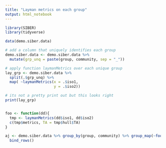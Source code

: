 ```yaml
---
title: "Layman metrics on each group"
output: html_notebook
---
```



```r

library(SIBER)
library(tidyverse)

```


```r

data(demo.siber.data)

# add a column that uniquely identifies each group
demo.siber.data <- demo.siber.data %>% 
  mutate(grp_unq = paste(group, community, sep = "_")) 

# apply function laymanMetrics over each unique group
lay_grp <- demo.siber.data %>% 
  split(.$grp_unq) %>% 
  map( ~laymanMetrics(x = .$iso1,
                      y = .$iso2))

# its not a pretty print out but this looks right
print(lay_grp)


foo <- function(dd){
  tmp <- laymanMetrics(dd$iso1, dd$iso2)
  c(tmp$metrics, TA = tmp$hull$TA)
}

aj <- demo.siber.data %>% group_by(group, community) %>% group_map(~foo(.), keep = TRUE) %>% 
  bind_rows()

```


